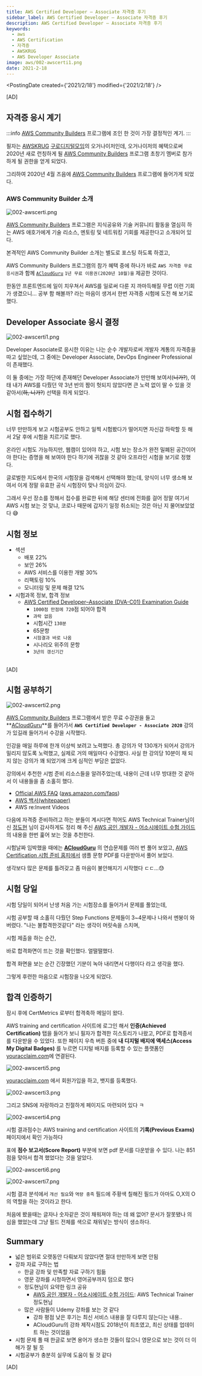 ```yaml
---
title: AWS Certified Developer – Associate 자격증 후기
sidebar_label: AWS Certified Developer – Associate 자격증 후기
description: AWS Certified Developer – Associate 자격증 후기
keywords:
  - aws
  - AWS Certification
  - 자격증
  - AWSKRUG
  - AWS Developer Associate
image: aws/002-awscerti1.png
date: 2021-2-18
---
```



<PostingDate created={'2021/2/18'} modified={'2021/2/18'} />

[AD]

## 자격증 응시 계기

:::info
[AWS Community Builders](https://aws.amazon.com/ko/developer/community/community-builders/) 프로그램에 조인 한 것이 가장 결정적인 계기.
:::

필자는 [AWSKRUG](https://www.meetup.com/ko-KR/awskrug) [구로디지털모임](https://github.com/awskrug/gudi-group)의 오거나이저인데, 오거나이저의 혜택으로써 2020년 새로 런칭하게 될 [AWS Community Builders](https://aws.amazon.com/ko/developer/community/community-builders/) 프로그램 초창기 멤버로 참가하게 될 권한을 얻게 되었다.

그리하여 2020년 4월 즈음에 [AWS Community Builders](https://aws.amazon.com/ko/developer/community/community-builders/) 프로그램에 들어가게 되었다.

### AWS Community Builder 소개

![002-awscerti.png](../../static/aws/002-awscerti.png)

[AWS Community Builders](https://aws.amazon.com/ko/developer/community/community-builders/) 프로그램은 지식공유와 기술 커뮤니티 활동을 열심히 하는 AWS 애호가에게 기술 리소스, 멘토링 및 네트워킹 기회를 제공한다고 소개되어 있다.

본격적인 AWS Community Builder 소개는 별도로 포스팅 하도록 하겠고,

AWS Community Builders 프로그램의 참가 혜택 중에 하나가 바로 `AWS 자격증 무료 응시권`과 함께 [`ACloudGuru`](https://acloudguru.com/) `1년 무료 이용권(2020년 10월)을` 제공한 것이다.

한동안 프론트엔드에 일이 치우쳐서 AWS를 일로써 다룬 지 까마득해질 무렵 이런 기회가 생겼으니... 공부 함 해볼까? 라는 마음이 생겨서 한번 자격증 시험에 도전 해 보기로 했다.

## Developer Associate 응시 결정

![002-awscerti1.png](../../static/aws/002-awscerti1.png)

Developer Associate로 응시한 이유는 나는 순수 개발자로써 개발자 계통의 자격증을 따고 싶었는데, 그 중에는 Developer Associate, DevOps Engineer Professional이 존재했다.

이 둘 중에는 가장 하단에 존재해던 Developer Associate가 만만해 보여서(~~니가?~~), 여태 내가 AWS를 다뤘던 약 3년 반의 짬이 헛되지 않았다면 큰 노력 없이 딸 수 있을 것 같아서(~~하, 니가?~~) 선택을 하게 되었다.

## 시험 접수하기

너무 만만하게 보고 시험공부도 안하고 일찍 시험봤다가 떨어지면 자신감 하락할 듯 해서 2달 후에 시험을 치르기로 했다.

온라인 시험도 가능하지만, 웹캠이 있어야 하고, 시험 보는 장소가 완전 밀폐된 공간이어야 한다는 증명을 해 보여야 한다 하기에 귀찮을 것 같아 오프라인 시험을 보기로 정했다.

글로벌한 지도에서 한국의 시험장을 검색해서 선택해야 했는데, 양식이 너무 생소해 보여서 이게 정말 유효한 공식 시험장이 맞나 의심이 갔다.

그래서 우선 장소를 정해서 접수를 완료한 뒤에 해당 센터에 전화를 걸어 정말 여기서 AWS 시험 보는 것 맞냐, 코로나 때문에 갑자기 일정 취소되는 것은 아닌 지 물어보았었다 😅

## 시험 정보

- 섹션
    - 배포 22%
    - 보안 26%
    - AWS 서비스를 이용한 개발 30%
    - 리팩토링 10%
    - 모니터링 및 문제 해결 12%
- 시험과목 정보, 합격 정보
    - [AWS Certified Developer–Associate (DVA-C01) Examination Guide](https://d1.awsstatic.com/training-and-certification/docs-dev-associate/AWS_Certified_Developer_Associate-Exam_Guide_EN_1.4.pdf)
        - `1000점 만점에 720`점 되어야 합격
        - `과락 없음`
        - 시험시간 `130분`
        - 65문항
        - `시험결과 바로 나옴`
        - 시나리오 위주의 문항
        - `3년의 갱신기간`


<br />
[AD]
<br />


## 시험 공부하기

![002-awscerti2.png](../../static/aws/002-awscerti2.png)

[AWS Community Builders](https://aws.amazon.com/ko/developer/community/community-builders/) 프로그램에서 받은 무료 수강권을 들고 **[ACloudGuru](https://acloudguru.com/)**를 들어가서 **`AWS Certified Developer - Associate 2020`** 강의가 있길래 들어가서 수강을 시작했다.

인강을 매일 하루에 한개 이상씩 보려고 노력했다. 총 강의가 약 130개가 되어서 강의가 밀리지 않도록 노력했고, 실제로 거의 매일마다 수강했다. 사실 한 강의당 10분이 채 되지 않는 강의가 꽤 되었기에 크게 심적인 부담은 없었다.

강의에서 추천한 시범 준비 리소스들을 알려주었는데, 내용이 근데 너무 방대한 것 같아서 이 내용들을 좀 소홀히 했다. 

- [Official AWS FAQ](http://aws.amazon.com/faqs) ([aws.amazon.com/faqs](https://aws.amazon.com/ko/faqs/))
- [AWS 백서(whitepaper)](https://aws.amazon.com/ko/whitepapers)
- AWS re:Invent Videos

다음에 자격증 준비하려고 하는 분들이 계시다면 적어도 AWS Technical Trainer님이신 [정도현](https://gist.github.com/serithemage) 님이 감사하게도 정리 해 주신 [AWS 공인 개발자 - 어소시에이트 수험 가이드](https://gist.github.com/serithemage/df61aaf396046eff7244b6eaa8d58d4a)의 내용을 한번 훑어 보는 것을 추천한다.

시험날짜 임박했을 때에는 **[ACloudGuru](https://acloudguru.com/)** 의 연습문제를 여러 번 풀어 보았고, [AWS Certification 시험 준비 홈피에서](https://aws.amazon.com/ko/certification/certification-prep/) 샘플 문항 PDF를 다운받아서 풀어 보았다.

생각보다 많은 문제를 틀려갖고 좀 마음이 불안해지기 시작했다 ㄷㄷ...😓

## 시험 당일

시험 당일이 되어서 난생 처음 가는 시험장소를 들어가서 문제를 풀었는데,

시험 공부할 때 소홀히 다뤘던 Step Functions 문제들이 3~4문제나 나와서 멘붕이 와버렸다. "나는 불합격한것같다" 라는 생각이 머릿속을 스치며,

시험 제출을 하는 순간,

바로 합격화면이 뜨는 것을 확인했다. 얼떨떨했다.

합격 화면을 보는 순간 긴장했던 기분이 녹아 내리면서 다행이다 라고 생각을 했다.

그렇게 후련한 마음으로 시험장을 나오게 되었다.

## 합격 인증하기

잠시 후에 CertMetrics 로부터 합격축하 메일이 왔다.

AWS training and certification 사이트에 로그인 해서 **인증(Achieved Certification)** 탭을 들어가 보니 필자가 합격한 히스토리가 나왔고, PDF로 합격증서를 다운받을 수 있었다.
또한 페이지 우측 버튼 중에 **내 디지털 배지에 액세스(Access My Digital Badges)** 를 누르면 디지털 배지를 등록할 수 있는 플랫폼인 [youracclaim.com](http://youracclaim.com)에 연결된다.

![002-awscerti5.png](../../static/aws/002-awscerti5.png)

[youracclaim.com](http://youracclaim.com) 에서 회원가입을 하고, 뱃지를 등록했다.

![002-awscerti3.png](../../static/aws/002-awscerti3.png)

그리고 SNS에 자랑하라고 친절하게 페이지도 마련되어 있다 ㅋ

![002-awscerti4.png](../../static/aws/002-awscerti4.png)

시험 결과점수는 AWS training and certification 사이트의 **기록(Previous Exams)** 페이지에서 확인 가능하다

표에 **점수 보고서(Score Report)** 부분에 보면 pdf 문서를 다운받을 수 있다. 나는 851점을 맞아서 합격 했었다는 것을 알았다.

![002-awscerti6.png](../../static/aws/002-awscerti6.png)

![002-awscerti7.png](../../static/aws/002-awscerti7.png)

시험 결과 분석에서 `개선 필요`와 `역량 충족` 필드에 주황색 칠해진 필드가 아마도 O,X의 O의 역할을 하는 것이라고 한다.

처음에 봤을때는 글자나 숫자같은 것이 채워져야 하는 데 왜 없어? 문서가 잘못됐나 의심을 했었는데 그냥 필드 전체를 색으로 채워넣는 방식이 생소하다.


## Summary

- 넓은 범위로 오랫동안 다뤄보지 않았다면 절대 만만하게 보면 안됨
- 강좌 자료 구하는 법
    - 한글 강좌 및 만족할 자료 구하기 힘듦
    - 영문 강좌를 시청하면서 영어공부까지 덤으로 했다
    - 정도현님이 요약한 링크 공유
        - [AWS 공인 개발자 - 어소시에이트 수험 가이드](https://gist.github.com/serithemage/df61aaf396046eff7244b6eaa8d58d4a): AWS Technical Trainer 정도현님
    - 많은 사람들이 Udemy 강좌를 보는 것 같다
        - 강좌 평점 낮은 후기는 최신 서비스 내용을 잘 다루지 않는다는 내용..
        - ACloudGuru의 강좌 제작시점도 2018년이 최초였고, 최신 상태를 업데이트 하는 것이었음
- 시험 문제 풀 때 한글로 보면 용어가 생소한 것들이 많으니 영문으로 보는 것이 더 이해가 잘 될 듯
- 시험공부가 충분히 실무에 도움이 될 것 같다

[AD]

<Comment />
